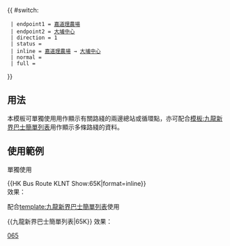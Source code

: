 {{ #switch: {{{format|}}}
  | endpoint1 = [[嘉道理農場]]
  | endpoint2 = [[大埔中心巴士總站|大埔中心]]
  | direction = 1
  | status = {{HK Bus Status|M}}
  | inline = [[嘉道理農場]] → [[大埔中心巴士總站|大埔中心]]
  | normal =
  | full =
}}<noinclude>
==用法==
本模板可單獨使用用作顯示有關路綫的兩邊總站或循環點，亦可配合[[模板:九龍新界巴士簡單列表]]用作顯示多條路綫的資料。

==使用範例==
;單獨使用
<nowiki>{{HK Bus Route KLNT Show:65K|format=inline}}</nowiki><br>
效果：{{HK Bus Route KLNT Show:65K|format=inline}}

;配合[[template:九龍新界巴士簡單列表]]使用
<nowiki>{{九龍新界巴士簡單列表|65K}}</nowiki>
效果：{{九龍新界巴士簡單列表|65K}}
[[Category:九龍巴士路線模板|065]]</noinclude>